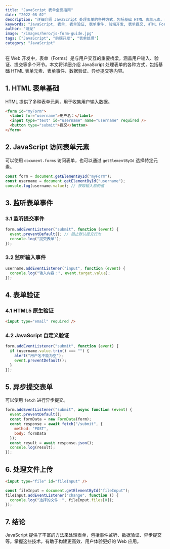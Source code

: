 ```yaml
---
title: "JavaScript 表单全面指南"
date: "2022-08-02"
description: "详细介绍 JavaScript 处理表单的各种方式，包括基础 HTML 表单元素、表单事件、数据验证、异步提交等。"
keywords: "JavaScript, 表单, 表单验证, 表单事件, 前端开发, 表单提交, HTML Forms"
author: "晓龙"
image: "/images/hero/js-form-guide.jpg"
tags: ["JavaScript", "前端开发", "表单处理"]
category: "JavaScript"
---
```


在 Web 开发中，表单（Forms）是与用户交互的重要桥梁，涵盖用户输入、验证、提交等多个环节。本文将详细介绍 JavaScript 处理表单的各种方式，包括基础 HTML 表单元素、表单事件、数据验证、异步提交等内容。

## 1. HTML 表单基础

HTML 提供了多种表单元素，用于收集用户输入数据。

```html
<form id="myForm">
  <label for="username">用户名：</label>
  <input type="text" id="username" name="username" required />
  <button type="submit">提交</button>
</form>
```

## 2. JavaScript 访问表单元素

可以使用 `document.forms` 访问表单，也可以通过 `getElementById` 选择特定元素。

```js
const form = document.getElementById("myForm");
const username = document.getElementById("username");
console.log(username.value); // 获取输入框的值
```

## 3. 监听表单事件

### 3.1 监听提交事件

```js
form.addEventListener("submit", function (event) {
  event.preventDefault(); // 阻止默认提交行为
  console.log("提交表单");
});
```

### 3.2 监听输入事件

```js
username.addEventListener("input", function (event) {
  console.log("输入内容：", event.target.value);
});
```

## 4. 表单验证

### 4.1 HTML5 原生验证

```html
<input type="email" required />
```

### 4.2 JavaScript 自定义验证

```js
form.addEventListener("submit", function (event) {
  if (username.value.trim() === "") {
    alert("用户名不能为空");
    event.preventDefault();
  }
});
```

## 5. 异步提交表单

可以使用 `fetch` 进行异步提交。

```js
form.addEventListener("submit", async function (event) {
  event.preventDefault();
  const formData = new FormData(form);
  const response = await fetch("/submit", {
    method: "POST",
    body: formData
  });
  const result = await response.json();
  console.log(result);
});
```

## 6. 处理文件上传

```html
<input type="file" id="fileInput" />
```

```js
const fileInput = document.getElementById("fileInput");
fileInput.addEventListener("change", function () {
  console.log("选择的文件：", fileInput.files[0]);
});
```

## 7. 结论

JavaScript 提供了丰富的方法来处理表单，包括事件监听、数据验证、异步提交等。掌握这些技术，有助于构建更高效、用户体验更好的 Web 应用。
